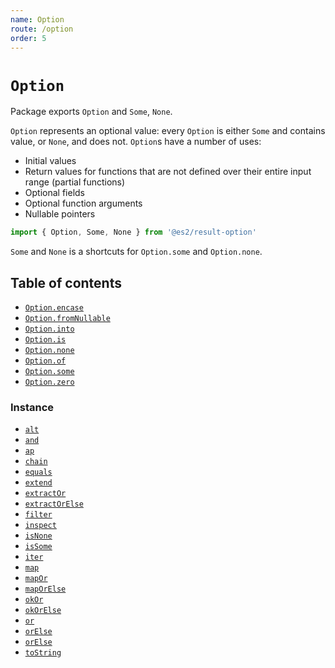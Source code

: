 ```yaml
---
name: Option
route: /option
order: 5
---
```


# `Option`

Package exports `Option` and `Some`, `None`.

`Option` represents an optional value: every `Option` is either `Some` and contains value, or `None`, and does not. `Option`s have a number of uses:
- Initial values
- Return values for functions that are not defined over their entire input range (partial functions)
- Optional fields
- Optional function arguments
- Nullable pointers

```js
import { Option, Some, None } from '@es2/result-option'
```

`Some` and `None` is a shortcuts for `Option.some` and `Option.none`.

## Table of contents

- [`Option.encase`](#optionencase)
- [`Option.fromNullable`](#optionfromnullable)
- [`Option.into`](#optioninto)
- [`Option.is`](#optionis)
- [`Option.none`](#optionnone)
- [`Option.of`](#optionof)
- [`Option.some`](#optionsome)
- [`Option.zero`](#optionzero)

### Instance

- [`alt`](#alt)
- [`and`](#and)
- [`ap`](#ap)
- [`chain`](#chain)
- [`equals`](#equals)
- [`extend`](#extend)
- [`extractOr`](#extractor)
- [`extractOrElse`](#extractorelse)
- [`filter`](#filter)
- [`inspect`](#inspect)
- [`isNone`](#isnone)
- [`isSome`](#issome)
- [`iter`](#iter)
- [`map`](#map)
- [`mapOr`](#mapor)
- [`mapOrElse`](#maporelse)
- [`okOr`](#okor)
- [`okOrElse`](#okorelse)
- [`or`](#or)
- [`orElse`](#orelse)
- [`orElse`](#orelse)
- [`toString`](#tostring)
